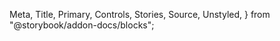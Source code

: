   Meta,
  Title,
  Primary,
  Controls,
  Stories,
  Source,
  Unstyled,
} from "@storybook/addon-docs/blocks";

<Meta isTemplate title="How to use Notification" />

<Title />
適用 : 基本跳出視窗及通知，分為四種類型(toast、modal、popover及msg)。

<Primary />

# Controls
由於 Notification 元件的使用方式較特殊，是以呼叫的方法來決定類型，提供操作的`type`請視為實際使用場景要呼叫的方法；而 Method's parameter 則是呼叫時可以控制的設定，其餘內部屬性請參考 **properties 內部屬性**區塊。

<Controls />

---

# Usage API

Notification 元件和其他元件不同，不需要`new`初始化，用法為直接呼叫對應類型的靜態方法，並帶入參數 `trigger`及`options`即可。

```javascript
  Notification.modal(trigger,options);
  //直接呼叫對應方法
```  

<p className="sb-unstyled font-bold text-yellow-500">Quick reference</p>

<div className="sb-unstyled table-container overflow-hidden">
  <table className="sb-unstyled table-content">
    <thead>
      <tr className="text-center">
        <td>methods</td><td>descriptions</td>
      </tr>
    </thead>
    <tbody>
      <tr><td>`.toast(options)`</td><td>呼叫一個toast類型通知視窗</td></tr>
      <tr><td>`.modal(options)`</td><td>呼叫一個modal類型通知視窗</td></tr>
      <tr><td>`.popover(options)`</td><td>呼叫一個popover類型通知視窗</td></tr>
      <tr><td>`.msg(options)`</td><td>呼叫一般msg類型通知視窗</td></tr>
    </tbody>
  </table>
</div>

- <span className="sb-unstyled font-black">通知視窗類型說明，分為四種表現: </span>

   - [**toast**](#ToastMsg)  
     讓使用者知道/提醒目前操作或是狀態，一般表現為在視窗某位置(通常為四個角落)跳出，並持續一段時間後消失。
      <div className="sb-unstyled note-msg my-3">
        <span>toast類型特色</span>
        <p>toast應該要由一個主容器包覆所有toast-item，且item要依照順序堆疊出現(FIFO)</p>
      </div>  
      <br/>
   - [**modal**](#ModalMsg)  
     適合需要中斷使用者操作的情況，用於提供關鍵資訊或要求做出決定。對話框在出現時會禁用其他功能，並一直保留在屏幕上，直到確認、關閉或採取所需的操作(背景遮罩為不可關閉的設定)。  
      <div className="sb-unstyled note-msg my-3">
        <span>Page、Modal比較</span>
        <p>Modal為必須中斷使用者操作的UI類型，而Page(inherit Flowbite Drawer)則是不強制中斷(可以設定是否出現遮罩)；但兩者都可以設定使用者關閉行為:是否點擊任一處關閉。</p>
      </div>  
      <br/>
   - [**popover**](#PopoverMsg)  
     視覺呈現類似tooltip，不同的是可以控制觸發行為。
   - [**msg**](#DefaultMsg)  
     簡單提示訊息，會在指定時間(預設5秒)後自動消失。
  <br />

> ### parameters 參數設定

- <span className="sb-unstyled font-black">trigger</span>
  <span className="sb-unstyled data-type element">HTMLElement</span>

  傳入HTMLElement作為觸發元素，控制Notification出現與否。
    ```html
    <!-- 基本靜態結構 -->
    <label class="label input-label">
      <input type="checkbox" class="checkbox" />
      文字內容
    </label>
    ```   
  <br/>

- <span className="sb-unstyled font-black">options</span>
<span className="sb-unstyled data-type">object</span>  
  各屬性的型別及說明可參考上方**Controls區塊**
    ```javascript
      const options = {
        type: "msg",                       //類型
        theme: "light",                    //主題色
        maxWidth: "auto",                  //最大尺寸
        area: ["auto", "auto"],            //尺寸
        msgContent: null,                  //主要文字內容
        customContent: null,               //自定義HTML內容
        msgTitle: null,                    //title文字
        classes: null,                     //自定義class
        handler:null,
        placement:"center",                //位置
        confirm:["確認", function(){}],    //確認按鈕文字&callback
        cancel:["取消", function(){}],     //取消按鈕文字&callback
      };
    ```  
  <br />


> ### properties 內部屬性 
> <span className="sb-unstyled data-type readonly">Read-only</span><span className="sb-unstyled">可以操作的屬性皆須使用methods來更改</span>

<div className="sb-unstyled table-container overflow-hidden">
  <table className="sb-unstyled table-content">
    <thead>
      <tr className="text-center">
        <td>property</td>
        <td>default</td>
        <td>type</td>
        <td>descriptions</td>
        <td>Inherits</td>
      </tr>
    </thead>
    <tbody>
      <tr>
        <td className="font-bold">UItype</td>
        <td>Notification</td>
        <td>string</td>
        <td>繼承自`BaseComponent`的屬性，代表該元件名稱</td>
        <td>`BaseComponent` 類別</td>
      </tr>
      <tr>
        <td className="font-bold">theme</td>
        <td>light</td>
        <td>string</td>
        <td>主題色系，light/dark兩色系可切換</td>
        <td>`BaseComponent` 類別</td>
      </tr>
      <tr>
        <td className="font-bold">options</td>
        <td>parameter`options`</td>
        <td>object</td>
        <td>相關設定值</td>
      </tr>
      <tr>
        <td className="font-bold">type</td>
        <td>msg</td>
        <td>string</td>
        <td>通知視窗種類</td>
      </tr>
      <tr>
        <td className="font-bold">notifyTrigger</td>
        <td>-</td>
        <td>HTMLElement</td>
        <td>觸發元素</td>
      </tr>
      <tr>
        <td className="font-bold">confrim</td>
        <td>確定</td>
        <td>array | string</td>
        <td colSpan="2">指定確認按鈕文字及觸發後的callback函式，如果單純只需要設定文字可以只傳入string</td>
      </tr>
      <tr>
        <td className="font-bold">cancel</td>
        <td>取消</td>
        <td>array | string</td>
        <td colSpan="2">指定取消/返回按鈕文字及觸發後的callback函式，如果單純只需要設定文字可以只傳入string</td>
      </tr>
    </tbody>
  </table>
</div>

<br/>
---  

# 子類別  
<div className="sb-unstyled alert-msg">不會直接操作，僅列出參考用</div>  
<br/>

<h3 id="ToastMsg">ToastMsg 類別</h3>
<span className="sb-unstyled data-type inherits">Inherits flowbite <a href="https://flowbite.com/docs/components/toast/" className="linkout">Dismiss</a></span>

- **properties 屬性**  

    <div className="sb-unstyled table-container overflow-hidden">
      <table className="sb-unstyled table-content">
        <thead>
          <tr className="text-center">
            <td>property</td>
            <td>default</td>
            <td>type</td>
            <td>descriptions</td>
          </tr>
        </thead>
        <tbody>
          <tr>
            <td className="font-bold">UItype</td>
            <td>CheckboxGroup</td>
            <td>string</td>
            <td>繼承自`BaseComponent`的屬性，代表該元件名稱</td>
          </tr>
          <tr>
            <td className="font-bold">groupContainer</td>
            <td>`<ul/>`標籤元素</td>
            <td>HTMLElement</td>
            <td>容器元素節點</td>
          </tr>
          <tr>
            <td className="font-bold">groupName</td>
            <td>-</td>
            <td>string</td>
            <td>此元件群組名稱</td>
          </tr>
          <tr>
            <td className="font-bold">items</td>
            <td>[]</td>
            <td>array</td>
            <td>
              儲存所有子元件(Checkbox)
            </td>
          </tr>
        </tbody>
      </table>
    </div>
<br/>
---
<h3 id="ModalMsg">ModalMsg 類別</h3>
<span className="sb-unstyled data-type inherits">Inherits flowbite <a href="https://flowbite.com/docs/components/modal/" className="linkout">Modal</a></span>

- **properties 屬性**  

    <div className="sb-unstyled table-container overflow-hidden">
      <table className="sb-unstyled table-content">
        <thead>
          <tr className="text-center">
            <td>property</td>
            <td>default</td>
            <td>type</td>
            <td>descriptions</td>
          </tr>
        </thead>
        <tbody>
          <tr>
            <td className="font-bold">UItype</td>
            <td>CheckboxGroup</td>
            <td>string</td>
            <td>繼承自`BaseComponent`的屬性，代表該元件名稱</td>
          </tr>
          <tr>
            <td className="font-bold">groupContainer</td>
            <td>`<ul/>`標籤元素</td>
            <td>HTMLElement</td>
            <td>容器元素節點</td>
          </tr>
          <tr>
            <td className="font-bold">groupName</td>
            <td>-</td>
            <td>string</td>
            <td>此元件群組名稱</td>
          </tr>
          <tr>
            <td className="font-bold">items</td>
            <td>[]</td>
            <td>array</td>
            <td>
              儲存所有子元件(Checkbox)
            </td>
          </tr>
        </tbody>
      </table>
    </div>
<br/>
---
<h3 id="PopoverMsg">PopoverMsg 類別</h3>
<span className="sb-unstyled data-type inherits">Inherits flowbite <a href="https://flowbite.com/docs/components/popover/" className="linkout">Popover</a></span>

- **properties 屬性**  

    <div className="sb-unstyled table-container overflow-hidden">
      <table className="sb-unstyled table-content">
        <thead>
          <tr className="text-center">
            <td>property</td>
            <td>default</td>
            <td>type</td>
            <td>descriptions</td>
          </tr>
        </thead>
        <tbody>
          <tr>
            <td className="font-bold">UItype</td>
            <td>CheckboxGroup</td>
            <td>string</td>
            <td>繼承自`BaseComponent`的屬性，代表該元件名稱</td>
          </tr>
          <tr>
            <td className="font-bold">groupContainer</td>
            <td>`<ul/>`標籤元素</td>
            <td>HTMLElement</td>
            <td>容器元素節點</td>
          </tr>
          <tr>
            <td className="font-bold">groupName</td>
            <td>-</td>
            <td>string</td>
            <td>此元件群組名稱</td>
          </tr>
          <tr>
            <td className="font-bold">items</td>
            <td>[]</td>
            <td>array</td>
            <td>
              儲存所有子元件(Checkbox)
            </td>
          </tr>
        </tbody>
      </table>
    </div>
<br/>
---
<h3 id="DefaultMsg">DefaultMsg 類別</h3>

- **properties 屬性**  

    <div className="sb-unstyled table-container overflow-hidden">
      <table className="sb-unstyled table-content">
        <thead>
          <tr className="text-center">
            <td>property</td>
            <td>default</td>
            <td>type</td>
            <td>descriptions</td>
          </tr>
        </thead>
        <tbody>
          <tr>
            <td className="font-bold">UItype</td>
            <td>CheckboxGroup</td>
            <td>string</td>
            <td>繼承自`BaseComponent`的屬性，代表該元件名稱</td>
          </tr>
          <tr>
            <td className="font-bold">groupContainer</td>
            <td>`<ul/>`標籤元素</td>
            <td>HTMLElement</td>
            <td>容器元素節點</td>
          </tr>
          <tr>
            <td className="font-bold">groupName</td>
            <td>-</td>
            <td>string</td>
            <td>此元件群組名稱</td>
          </tr>
          <tr>
            <td className="font-bold">items</td>
            <td>[]</td>
            <td>array</td>
            <td>
              儲存所有子元件(Checkbox)
            </td>
          </tr>
        </tbody>
      </table>
    </div>